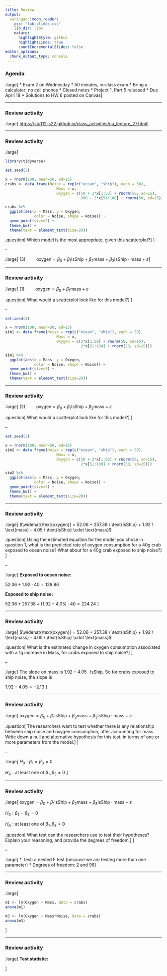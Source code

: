 ```yaml
---
title: Review
output:
  xaringan::moon_reader:
    css: "lab-slides.css"
    lib_dir: libs
    nature:
      highlightStyle: github
      highlightLines: true
      countIncrementalSlides: false
editor_options: 
  chunk_output_type: console
---
```


### Agenda

.large[
* Exam 2 on Wednesday
  * 50 minutes, in-class exam
  * Bring a calculator; no cell phones
  * Closed notes
* Project 1, Part 5 released
  * Due April 18
* Solutions to HW 6 posted on Canvas
]

---

### Review activity

.large[
[https://sta112-s22.github.io/class_activities/ca_lecture_27.html](https://sta112-s22.github.io/class_activities/ca_lecture_27.html)
]

---

### Review activity

.large[

```r
library(tidyverse)

set.seed(3)

x = rnorm(100, mean=50, sd=15)
crabs <- data.frame(Noise = rep(c("ocean", "ship"), each = 50),
                       Mass = x,
                       Oxygen = c(50 + 2*x[1:50] + rnorm(50, sd=15),
                                  300 - 2*x[51:100] + rnorm(50, sd=15)))

crabs %>%
  ggplot(aes(x = Mass, y = Oxygen, 
             color = Noise, shape = Noise)) +
  geom_point(size=2) +
  theme_bw() +
  theme(text = element_text(size=20))
```

.question[
Which model is the most appropriate, given this scatterplot?
]
]

--

.large[
$(3) \hspace{1cm} \text{oxygen} = \beta_0 + \beta_1 \text{IsShip} + \beta_2 \text{mass} + \beta_3 \text{IsShip} \cdot \text{mass} +  \varepsilon$
]

---

### Review activity

.large[
$(1) \hspace{1cm} \text{oxygen} = \beta_0 + \beta_1 \text{mass} + \varepsilon$

.question[
What would a scatterplot look like for this model?
]
]

--

```r

set.seed(3)

x = rnorm(100, mean=50, sd=15)
sim1 <- data.frame(Noise = rep(c("ocean", "ship"), each = 50),
                       Mass = x,
                       Oxygen = c(2*x[1:50] + rnorm(50, sd=15),
                                  2*x[51:100] + rnorm(50, sd=15)))

sim1 %>%
  ggplot(aes(x = Mass, y = Oxygen, 
             color = Noise, shape = Noise)) +
  geom_point(size=3) +
  theme_bw() +
  theme(text = element_text(size=20))
```

---

### Review activity

.large[
$(2) \hspace{1cm} \text{oxygen} = \beta_0 + \beta_1 \text{IsShip} + \beta_2 \text{mass} + \varepsilon$

.question[
What would a scatterplot look like for this model?
]
]

--

```r

set.seed(3)

x = rnorm(100, mean=50, sd=15)
sim2 <- data.frame(Noise = rep(c("ocean", "ship"), each = 50),
                       Mass = x,
                       Oxygen = c(50 + 2*x[1:50] + rnorm(50, sd=15),
                                  2*x[51:100] + rnorm(50, sd=15)))

sim2 %>%
  ggplot(aes(x = Mass, y = Oxygen, 
             color = Noise, shape = Noise)) +
  geom_point(size=3) +
  theme_bw() +
  theme(text = element_text(size=20))
```

---

### Review activity

.large[
$\widehat{\text{oxygen}} = 52.06 + 257.38 \ \text{IsShip} + 1.92 \ \text{mass} - 4.05 \ \text{IsShip} \cdot \text{mass}$

.question[
Using the estimated equation for the model you chose in question 1, what is the predicted rate of oxygen consumption for a 40g crab exposed to ocean noise? What about for a 40g crab exposed to ship noise?
]
]

--

.large[
**Exposed to ocean noise:**

$52.06 + 1.92 \cdot 40 = 128.86$

**Exposed to ship noise:**

$52.06 + 257.38 + (1.92 - 4.05) \cdot 40 = 224.24$
]

---

### Review activity

.large[
$\widehat{\text{oxygen}} = 52.06 + 257.38 \ \text{IsShip} + 1.92 \ \text{mass} - 4.05 \ \text{IsShip} \cdot \text{mass}$

.question[
What is the estimated change in oxygen consumption associated with a 1g increase in Mass, for crabs exposed to ship noise?
]
]

--

.large[
The slope on mass is $1.92 - 4.05 \cdot \text{IsShip}$. So for crabs exposed to ship noise, the slope is 

$1.92 - 4.05 = -2.13$
]

---

### Review activity

.large[
$\text{oxygen} = \beta_0 + \beta_1 \text{IsShip} + \beta_2 \text{mass} + \beta_3 \text{IsShip} \cdot \text{mass} +  \varepsilon$

.question[
The researchers want to test whether there is any relationship between ship noise and oxygen consumption, after accounting for mass. Write down a null and alternative hypothesis for this test, in terms of one or more parameters from the model.
]
]

--

.large[
$H_0: \beta_1 = \beta_3 = 0$

$H_A: \text{at least one of } \beta_1, \beta_3 \neq 0$
]

---

### Review activity

.large[
$\text{oxygen} = \beta_0 + \beta_1 \text{IsShip} + \beta_2 \text{mass} + \beta_3 \text{IsShip} \cdot \text{mass} +  \varepsilon$

$H_0: \beta_1 = \beta_3 = 0$

$H_A: \text{at least one of } \beta_1, \beta_3 \neq 0$

.question[
What test can the researchers use to test their hypotheses? Explain your reasoning, and provide the degrees of freedom.
]
]

--

.large[
* Test: a nested F test (because we are testing more than one parameter)
* Degrees of freedom: 2 and 96
]

---

### Review activity

.large[
```r
m1 <- lm(Oxygen ~ Mass, data = crabs)
anova(m1)
```

```r
m3 <- lm(Oxygen ~ Mass*Noise, data = crabs)
anova(m3)
```

]

---

### Review activity

.large[
**Test statistic:**

\begin{align}
F &= \dfrac{\frac{1}{\# \text{parameters tested}} (SSE_{reduced} - SSE_{full})}{\frac{1}{n-p} SSE_{full}} \\
&= \dfrac{\frac{1}{2}(163817 - 26192)}{\frac{1}{96} 26192} \\
&= 252.21
\end{align}
]
